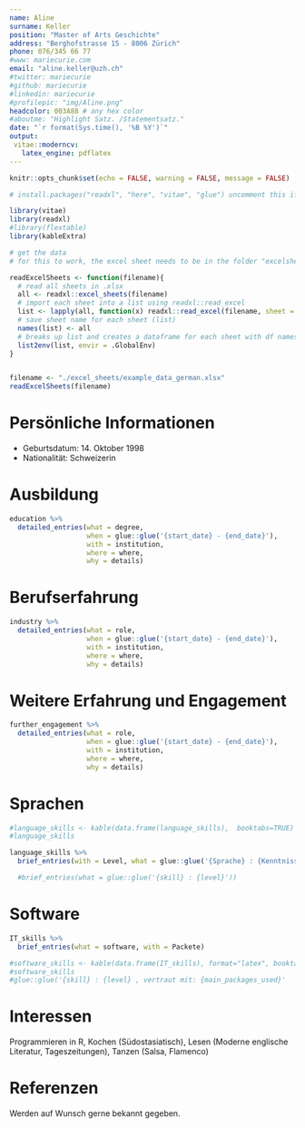 ---
name: Aline 
surname: Keller
position: "Master of Arts Geschichte"
address: "Berghofstrasse 15 - 8006 Zürich"
phone: 076/345 66 77
#www: mariecurie.com
email: "aline.keller@uzh.ch"
#twitter: mariecurie
#github: mariecurie
#linkedin: mariecurie
#profilepic: "img/Aline.png"
headcolor: 003A88 # any hex color
#aboutme: "Highlight Satz. /Statementsatz."
date: "`r format(Sys.time(), '%B %Y')`"
output: 
 vitae::moderncv:
   latex_engine: pdflatex
---

```{r setup, include=FALSE}
knitr::opts_chunk$set(echo = FALSE, warning = FALSE, message = FALSE)

# install.packages("readxl", "here", "vitae", "glue") uncomment this if you need to install the packages

library(vitae)
library(readxl)
#library(flextable)
library(kableExtra)

```


```{r,  include=FALSE}
# get the data
# for this to work, the excel sheet needs to be in the folder "excelsheets"

readExcelSheets <- function(filename){
  # read all sheets in .xlsx 
  all <- readxl::excel_sheets(filename)
  # import each sheet into a list using readxl::read_excel
  list <- lapply(all, function(x) readxl::read_excel(filename, sheet = x))
  # save sheet name for each sheet (list)
  names(list) <- all
  # breaks up list and creates a dataframe for each sheet with df names matching sheet names
  list2env(list, envir = .GlobalEnv)
}


filename <- "./excel_sheets/example_data_german.xlsx"
readExcelSheets(filename)
```


# Persönliche Informationen

 * Geburtsdatum: 14. Oktober 1998
 * Nationalität: Schweizerin

# Ausbildung

```{r}
education %>% 
  detailed_entries(what = degree,
                   when = glue::glue('{start_date} - {end_date}'),
                   with = institution,
                   where = where,
                   why = details)
```

# Berufserfahrung

```{r}
industry %>% 
  detailed_entries(what = role,
                   when = glue::glue('{start_date} - {end_date}'),
                   with = institution,
                   where = where,
                   why = details)
```

# Weitere Erfahrung und Engagement
```{r}
further_engagement %>% 
  detailed_entries(what = role,
                   when = glue::glue('{start_date} - {end_date}'),
                   with = institution,
                   where = where,
                   why = details)
```

# Sprachen
```{r}
#language_skills <- kable(data.frame(language_skills),  booktabs=TRUE)
#language_skills 

language_skills %>% 
  brief_entries(with = Level, what = glue::glue('{Sprache} : {Kenntnisse}') )

  #brief_entries(what = glue::glue('{skill} : {level}'))


```


# Software
```{r}
IT_skills %>% 
  brief_entries(what = software, with = Packete)

#software_skills <- kable(data.frame(IT_skills), format="latex", booktabs=TRUE)
#software_skills      
#glue::glue('{skill} : {level} , vertraut mit: {main_packages_used}'
```


# Interessen
Programmieren in R, Kochen (Südostasiatisch), Lesen (Moderne englische Literatur, Tageszeitungen), Tanzen (Salsa, Flamenco)

# Referenzen
Werden auf Wunsch gerne bekannt gegeben.

